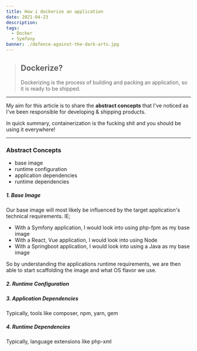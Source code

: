 ```yaml
---
title: How i dockerize an application
date: 2021-04-23
description:
tags:
  - Docker
  - Symfony
banner: ./defence-against-the-dark-arts.jpg
---
```

> ## Dockerize?
> Dockerizing is the process of building and packing an application, so it is ready to be shipped.

___

My aim for this article is to share the **abstract concepts** that I've noticed as I've been responsible
for developing & shipping products.

In quick summary, containerization is the fucking shit and you should be using it everywhere!
____
### Abstract Concepts
- base image
- runtime configuration
- application dependencies
- runtime dependencies


##### 1. Base Image
Our base image will most likely be influenced by the target application's technical requirements.
IE;
- With a Symfony application, I would look into using php-fpm as my base image
- With a React, Vue application, I would look into using Node
- With a Springboot application, I would look into using a Java as my base image

So by understanding the applications runtime requirements, we are then able to start scaffolding the image and what OS flavor we use.


##### 2. Runtime Configuration



##### 3. Application Dependencies
Typically, tools like composer, npm, yarn, gem

##### 4. Runtime Dependencies
Typically, language extensions like php-xml